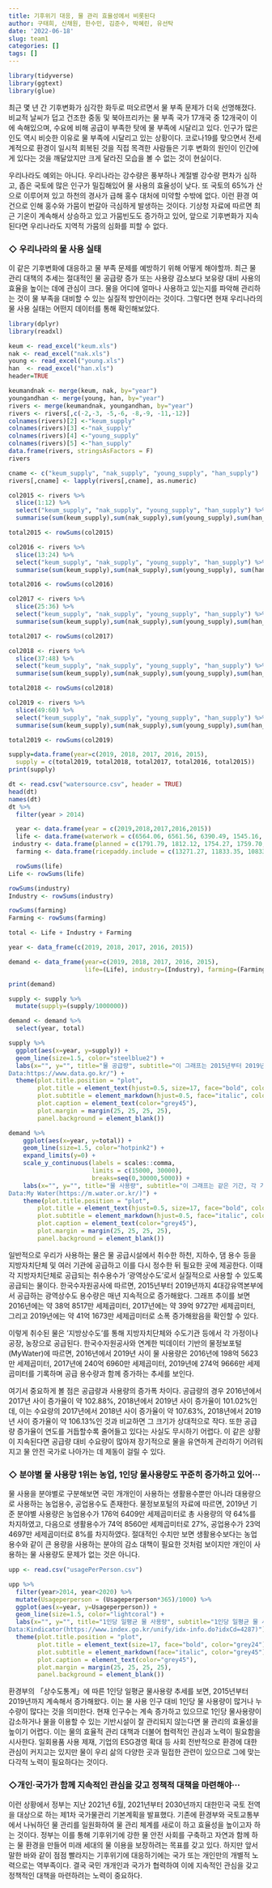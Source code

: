 ```yaml
---
title: 기후위기 대응, 물 관리 효율성에서 비롯된다
author: 구태희, 신채원, 한수민, 김준수, 박혜린, 유선탁
date: '2022-06-18'
slug: team1
categories: []
tags: []
---
```



```r
library(tidyverse)
library(ggtext)
library(glue)
```


최근 몇 년 간 기후변화가 심각한 화두로 떠오르면서 물 부족 문제가 더욱 선명해졌다. 비교적 날씨가 덥고 건조한 중동 및 북아프리카는 물 부족 국가 17개국 중 12개국이 이에 속해있으며, 수요에 비해 공급이 부족한 탓에 물 부족에 시달리고 있다. 인구가 많은 인도 역시 비슷한 이유로 물 부족에 시달리고 있는 상황이다. 코로나19를 맞으면서 전세계적으로 환경이 일시적 회복된 것을 직접 목격한 사람들은 기후 변화의 원인이 인간에게 있다는 것을 깨달았지만 크게 달라진 모습을 볼 수 없는 것이 현실이다.

우리나라도 예외는 아니다. 우리나라는 강수량은 풍부하나 계절별 강수량 편차가 심하고, 좁은 국토에 많은 인구가 밀집해있어 물 사용의 효율성이 낮다. 또 국토의 65%가 산으로 이루어져 있고 하천의 경사가 급해 홍수 대처에 미약할 수밖에 없다. 이런 환경 여건으로 인해 홍수와 가뭄이 번갈아 극심하게 발생하는 것이다. 기상청 자료에 따르면 최근 기온이 계속해서 상승하고 있고 가뭄빈도도 증가하고 있어, 앞으로 기후변화가 지속된다면 우리나라도 지역적 가뭄의 심화를 피할 수 없다.

### ◇ 우리나라의 물 사용 실태

이 같은 기후변화에 대응하고 물 부족 문제를 예방하기 위해 어떻게 해야할까. 최근 물 관리 대책의 추세는 절대적인 물 공급량 증가 또는 사용량 감소보다 보유량 대비 사용의 효율을 높이는 데에 관심이 크다. 물을 어디에 얼마나 사용하고 있는지를 파악해 관리하는 것이 물 부족을 대비할 수 있는 실질적 방안이라는 것이다. 그렇다면 현재 우리나라의 물 사용 실태는 어떤지 데이터를 통해 확인해보았다.


```r
library(dplyr)
library(readxl)

keum <- read_excel("keum.xls")
nak <- read_excel("nak.xls")
young <- read_excel("young.xls")
han  <- read_excel("han.xls")
header=TRUE

keumandnak <- merge(keum, nak, by="year")
youngandhan <- merge(young, han, by="year")
rivers <- merge(keumandnak, youngandhan, by="year")
rivers <- rivers[,c(-2,-3, -5,-6, -8,-9, -11,-12)]
colnames(rivers)[2] <-"keum_supply"
colnames(rivers)[3] <-"nak_supply"
colnames(rivers)[4] <-"young_supply"
colnames(rivers)[5] <-"han_supply"
data.frame(rivers, stringsAsFactors = F)
rivers

cname <- c("keum_supply", "nak_supply", "young_supply", "han_supply")
rivers[,cname] <- lapply(rivers[,cname], as.numeric)

col2015 <- rivers %>% 
  slice(1:12) %>%
  select("keum_supply", "nak_supply", "young_supply", "han_supply") %>%
  summarise(sum(keum_supply),sum(nak_supply),sum(young_supply),sum(han_supply))

total2015 <- rowSums(col2015)

col2016 <- rivers %>% 
  slice(13:24) %>%
  select("keum_supply", "nak_supply", "young_supply", "han_supply") %>%
  summarise(sum(keum_supply),sum(nak_supply),sum(young_supply), sum(han_supply))

total2016 <- rowSums(col2016)

col2017 <- rivers %>% 
  slice(25:36) %>%
  select("keum_supply", "nak_supply", "young_supply", "han_supply") %>%
  summarise(sum(keum_supply),sum(nak_supply),sum(young_supply),sum(han_supply))

total2017 <- rowSums(col2017)

col2018 <- rivers %>% 
  slice(37:48) %>%
  select("keum_supply", "nak_supply", "young_supply", "han_supply") %>%
  summarise(sum(keum_supply),sum(nak_supply),sum(young_supply),sum(han_supply))

total2018 <- rowSums(col2018)

col2019 <- rivers %>% 
  slice(49:60) %>%
  select("keum_supply", "nak_supply", "young_supply", "han_supply") %>%
  summarise(sum(keum_supply),sum(nak_supply),sum(young_supply),sum(han_supply))

total2019 <- rowSums(col2019)

supply=data.frame(year=c(2019, 2018, 2017, 2016, 2015),
  supply = c(total2019, total2018, total2017, total2016, total2015))
print(supply)
```


```r
dt <- read.csv("watersource.csv", header = TRUE)
head(dt)
names(dt)
dt %>% 
  filter(year > 2014)

  year <- data.frame(year = c(2019,2018,2017,2016,2015)) 
  life <- data.frame(waterwork = c(6564.06, 6561.56, 6390.49, 1545.16, 7728.80), non.water.supply = c(29.42, 32.9, 37.84, 9.63, 136.48), etc = c(892.12, 913.11, 1101.13, 279.93, 1723.23)) 
 industry <- data.frame(planned = c(1791.79, 1812.12, 1754.27, 1759.70, 1817.11), groundwater = c(124.27, 127.79, 127.48, 121.06, 117.4), river = c(430.91, 439.36, 593.17, 843.34, 810.58)) 
  farming <- data.frame(ricepaddy.include = c(13271.27, 11833.35, 10833.92, 12061.24, 11474.69), farm.include = c(4073.79, 3866.53, 2986.76, 3019.58, 3282.16), stockbreed = c(319.03, 321.07, 244.54, 216.59, 173.46))
```

```r
  rowSums(life)
Life <- rowSums(life)

rowSums(industry)
Industry <- rowSums(industry)

rowSums(farming)
Farming <- rowSums(farming)

total <- Life + Industry + Farming

year <- data_frame(c(2019, 2018, 2017, 2016, 2015))

demand <- data_frame(year=c(2019, 2018, 2017, 2016, 2015),
                     life=(Life), industry=(Industry), farming=(Farming), total=(total))

print(demand)
```


```r
supply <- supply %>%
  mutate(supply=(supply/1000000))
```

```r
demand <- demand %>%
  select(year, total)
```


```r
supply %>%
  ggplot(aes(x=year, y=supply)) +
  geom_line(size=1.5, color="steelblue2") +
  labs(x="", y="", title="물 공급량", subtitle="이 그래프는 2015년부터 2019년까지 4대강유역본부에서 공급하는 광역상수도 용수량을 나타낸다. <br> 이에 따르면 물 공급량은 매년 증가하고 있다. 그러나 **101% 또는 102%의 낮은 증가율**을 보인다.", caption="unit = million (m^3)
Data:https://www.data.go.kr/") +
  theme(plot.title.position = "plot",
        plot.title = element_text(hjust=0.5, size=17, face="bold", color="grey24"),
        plot.subtitle = element_markdown(hjust=0.5, face="italic", color="grey45"),
        plot.caption = element_text(color="grey45"),
        plot.margin = margin(25, 25, 25, 25),
        panel.background = element_blank())
```

```r
demand %>%
    ggplot(aes(x=year, y=total)) +
    geom_line(size=1.5, color="hotpink2") +
    expand_limits(y=0) +
    scale_y_continuous(labels = scales::comma,
                       limits = c(15000, 30000),
                       breaks=seq(0,30000,5000)) +
    labs(x="", y="", title="물 사용량", subtitle="이 그래프는 같은 기간, 각 가정이나 공장, 농장으로 공급되어 사용되는 물의 양을 나타낸다. <br> 물 사용량은 위의 **물 공급량보다 높은 107%와 106%의 비율**로 증가 추세를 보인다.", caption="unit=million(m^3)
Data:My Water(https://m.water.or.kr/)") +
    theme(plot.title.position = "plot",
        plot.title = element_text(hjust=0.5, size=17, face="bold", color="grey24"),
        plot.subtitle = element_markdown(hjust=0.5, face="italic", color="grey45"),
        plot.caption = element_text(color="grey45"),
        plot.margin = margin(25, 25, 25, 25),
        panel.background = element_blank())
```

일반적으로 우리가 사용하는 물은 물 공급시설에서 취수한 하천, 지하수, 댐 용수 등을 지방자치단체 및 여러 기관에 공급하고 이를 다시 정수한 뒤 필요한 곳에 제공한다. 이때 각 지방자치단체로 공급되는 취수용수가 ‘광역상수도’로서 실질적으로 사용할 수 있도록 공급되는 물이다. 한국수자원공사에 따르면, 2015년부터 2019년까지 4대강유역본부에서 공급하는 광역상수도 용수량은 매년 지속적으로 증가해왔다. 그래프 추이를 보면 2016년에는 약 38억 8517만 세제곱미터, 2017년에는 약 39억 9727만 세제곱미터, 그리고 2019년에는 약 41억 1673만 세제곱미터로 소폭 증가해왔음을 확인할 수 있다.

이렇게 취수된 물은 ‘지방상수도’를 통해 지방자치단체와 수도기관 등에서 각 가정이나 공장, 농장으로 공급된다. 한국수자원공사와 연계한 빅데이터 기반의 물정보포털(MyWater)에 따르면, 2016년에서 2019년 사이 물 사용량은 2016년에 198억 5623만 세제곱미터, 2017년에 240억 6960만 세제곱미터, 2019년에 274억 9666만 세제곱미터를 기록하며 공급 용수량과 함께 증가하는 추세를 보인다.

여기서 중요하게 볼 점은 공급량과 사용량의 증가폭 차이다. 공급량의 경우 2016년에서 2017년 사이 증가율이 약 102.88%, 2018년에서 2019년 사이 증가율이 101.02%인데, 이는 수요량의 2017년에서 2018년 사이 증가율이 약 107.63%, 2018년에서 2019년 사이 증가율이 약 106.13%인 것과 비교하면 그 크기가 상대적으로 작다. 또한 공급량 증가율이 연도를 거듭할수록 줄어들고 있다는 사실도 무시하기 어렵다. 이 같은 상황이 지속된다면 공급량 대비 수요량이 많아져 장기적으로 물을 유연하게 관리하기 어려워지고 물 안전 국가로 나아가는 데 제동이 걸릴 수 있다.

### ◇ 분야별 물 사용량 1위는 농업, 1인당 물사용량도 꾸준히 증가하고 있어···

물 사용을 분야별로 구분해보면 국민 개개인이 사용하는 생활용수뿐만 아니라 대용량으로 사용하는 농업용수, 공업용수도 존재한다. 물정보포털의 자료에 따르면, 2019년 기준 분야별 사용량은 농업용수가 176억 6409만 세제곱미터로 총 사용량의 약 64%를 차지하였고, 다음으로 생활용수가 74억 8560만 세제곱미터로 27%, 공업용수가 23억 4697만 세제곱미터로 8%를 차지하였다. 절대적인 수치만 보면 생활용수보다는 농업용수와 같이 큰 용량을 사용하는 분야의 감소 대책이 필요한 것처럼 보이지만 개인이 사용하는 물 사용량도 문제가 없는 것은 아니다.

```r
upp <- read.csv("usagePerPerson.csv")
```

```r
upp %>%
  filter(year>2014, year<2020) %>%
  mutate(Usageperperson = (Usageperperson*365)/1000) %>%
  ggplot(aes(x=year, y=Usageperperson)) +
  geom_line(size=1.5, color="lightcoral") +
  labs(x="", y="", title="1인당 일평균 물 사용량", subtitle="1인당 일평균 물 사용량은 물 사용 인구 대비 일평균 생활용수 사용량을 의미한다. <br> 그 추세를 보면, **2015년부터 2019년까지 계속 증가하는 모습**을 보인다.", caption="Unit=(m^3)
Data:Kindicator(https://www.index.go.kr/unify/idx-info.do?idxCd=4287)")+
  theme(plot.title.position = "plot",
        plot.title = element_text(size=17, face="bold", color="grey24"),
        plot.subtitle = element_markdown(face="italic", color="grey45"),
        plot.caption = element_text(color="grey45"),
        plot.margin = margin(25, 25, 25, 25),
        panel.background = element_blank())
```

환경부의 「상수도통계」에 따른 1인당 일평균 물사용량 추세를 보면, 2015년부터 2019년까지 계속해서 증가해왔다. 이는 물 사용 인구 대비 1인당 물 사용량이 많거나 누수량이 많다는 것을 의미한다. 현재 인구수는 계속 증가하고 있으므로 1인당 물사용량이 감소하거나 물을 이용할 수 있는 기반시설이 잘 관리되지 않는다면 물 관리의 효율성을 높이기 어렵다. 이는 물의 효율적 관리 대책과 더불어 협력적인 관심과 노력이 필요함을 시사한다. 일회용품 사용 제재, 기업의 ESG경영 확대 등 사회 전반적으로 환경에 대한 관심이 커지고는 있지만 물이 우리 삶의 다양한 곳과 밀접한 관련이 있으므로 그에 맞는 다각적 노력이 필요하다는 것이다.

### ◇개인·국가가 함께 지속적인 관심을 갖고 정책적 대책을 마련해야···

이런 상황에서 정부는 지난 2021년 6월, 2021년부터 2030년까지 대한민국 국토 전역을 대상으로 하는 제1차 국가물관리 기본계획을 발표했다. 기존에 환경부와 국토교통부에서 나눠하던 물 관리를 일원화하여 물 관리 체계를 새로이 하고 효율성을 높이고자 하는 것이다. 정부는 이를 통해 기후위기에 강한 물 안전 사회를 구축하고 자연과 함께 하는 물 환경을 만들어 미래 세대의 물 이용을 보장하려는 목표를 갖고 있다. 하지만 앞서 말한 바와 같이 점점 빨라지는 기후위기에 대응하기에는 국가 또는 개인만의 개별적 노력으로는 역부족이다. 결국 국민 개개인과 국가가 협력하여 이에 지속적인 관심을 갖고 정책적인 대책을 마련하려는 노력이 중요하다.

